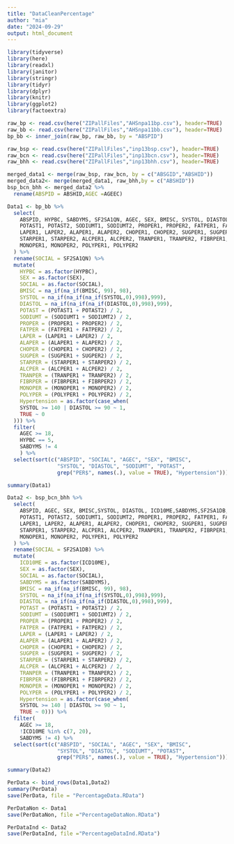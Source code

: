 ```yaml
---
title: "DataCleanPercentage"
author: "mia"
date: "2024-09-29"
output: html_document
---
```


```r
library(tidyverse)
library(here)      
library(readxl)    
library(janitor)   
library(stringr)   
library(tidyr)     
library(dplyr)
library(knitr)
library(ggplot2)
library(factoextra)
```

```r
raw_bp <- read.csv(here("ZIPallFiles","AHSnpa11bp.csv"), header=TRUE)
raw_bb <- read.csv(here("ZIPallFiles","AHSnpa11bb.csv"), header=TRUE)
bp_bb <- inner_join(raw_bp, raw_bb, by = "ABSPID")

raw_bsp <- read.csv(here("ZIPallFiles","inp13bsp.csv"), header=TRUE)
raw_bcn <- read.csv(here("ZIPallFiles","inp13bcn.csv"), header=TRUE)
raw_bhh <- read.csv(here("ZIPallFiles","inp13bhh.csv"), header=TRUE)

merged_data1 <- merge(raw_bsp, raw_bcn, by = c("ABSGID","ABSHID"))
merged_data2<- merge(merged_data1, raw_bhh,by = c("ABSHID"))
bsp_bcn_bhh <- merged_data2 %>%
  rename(ABSPID = ABSHID,AGEC =AGEEC)
```

```r
Data1 <- bp_bb %>% 
  select(
    ABSPID, HYPBC, SABDYMS, SF2SA1QN, AGEC, SEX, BMISC, SYSTOL, DIASTOL, 
    POTAST1, POTAST2, SODIUMT1, SODIUMT2, PROPER1, PROPER2, FATPER1, FATPER2, 
    LAPER1, LAPER2, ALAPER1, ALAPER2, CHOPER1, CHOPER2, SUGPER1, SUGPER2, 
    STARPER1, STARPER2, ALCPER1, ALCPER2, TRANPER1, TRANPER2, FIBRPER1, FIBRPER2, 
    MONOPER1, MONOPER2, POLYPER1, POLYPER2
  ) %>% 
  rename(SOCIAL = SF2SA1QN) %>% 
  mutate(
    HYPBC = as.factor(HYPBC),
    SEX = as.factor(SEX),
    SOCIAL = as.factor(SOCIAL),
    BMISC = na_if(na_if(BMISC, 99), 98),
    SYSTOL = na_if(na_if(na_if(SYSTOL,0),998),999),
    DIASTOL = na_if(na_if(na_if(DIASTOL,0),998),999),
    POTAST = (POTAST1 + POTAST2) / 2,
    SODIUMT = (SODIUMT1 + SODIUMT2) / 2,
    PROPER = (PROPER1 + PROPER2) / 2,
    FATPER = (FATPER1 + FATPER2) / 2,
    LAPER = (LAPER1 + LAPER2) / 2,
    ALAPER = (ALAPER1 + ALAPER2) / 2,
    CHOPER = (CHOPER1 + CHOPER2) / 2,
    SUGPER = (SUGPER1 + SUGPER2) / 2,
    STARPER = (STARPER1 + STARPER2) / 2,
    ALCPER = (ALCPER1 + ALCPER2) / 2,
    TRANPER = (TRANPER1 + TRANPER2) / 2,
    FIBRPER = (FIBRPER1 + FIBRPER2) / 2,
    MONOPER = (MONOPER1 + MONOPER2) / 2,
    POLYPER = (POLYPER1 + POLYPER2) / 2,
    Hypertension = as.factor(case_when(
    SYSTOL >= 140 | DIASTOL >= 90 ~ 1,
    TRUE ~ 0
  ))) %>%
  filter(
    AGEC >= 18, 
    HYPBC == 5,
    SABDYMS != 4
    ) %>%
  select(sort(c("ABSPID", "SOCIAL", "AGEC", "SEX", "BMISC", 
                "SYSTOL", "DIASTOL", "SODIUMT", "POTAST", 
                grep("PER$", names(.), value = TRUE), "Hypertension")))

summary(Data1)
```

```r
Data2 <- bsp_bcn_bhh %>%
  select(
    ABSPID, AGEC, SEX, BMISC,SYSTOL, DIASTOL, ICD10ME,SABDYMS,SF2SA1DB,
    POTAST1, POTAST2, SODIUMT1, SODIUMT2, PROPER1, PROPER2, FATPER1, FATPER2, 
    LAPER1, LAPER2, ALAPER1, ALAPER2, CHOPER1, CHOPER2, SUGPER1, SUGPER2, 
    STARPER1, STARPER2, ALCPER1, ALCPER2, TRANPER1, TRANPER2, FIBRPER1, FIBRPER2, 
    MONOPER1, MONOPER2, POLYPER1, POLYPER2
  ) %>%
  rename(SOCIAL = SF2SA1DB) %>%
  mutate(
    ICD10ME = as.factor(ICD10ME),
    SEX = as.factor(SEX),
    SOCIAL = as.factor(SOCIAL),
    SABDYMS = as.factor(SABDYMS),
    BMISC = na_if(na_if(BMISC, 99), 98),
    SYSTOL = na_if(na_if(na_if(SYSTOL,0),998),999),
    DIASTOL = na_if(na_if(na_if(DIASTOL,0),998),999),
    POTAST = (POTAST1 + POTAST2) / 2, 
    SODIUMT = (SODIUMT1 + SODIUMT2) / 2,
    PROPER = (PROPER1 + PROPER2) / 2,
    FATPER = (FATPER1 + FATPER2) / 2,
    LAPER = (LAPER1 + LAPER2) / 2,
    ALAPER = (ALAPER1 + ALAPER2) / 2,
    CHOPER = (CHOPER1 + CHOPER2) / 2,
    SUGPER = (SUGPER1 + SUGPER2) / 2,
    STARPER = (STARPER1 + STARPER2) / 2,
    ALCPER = (ALCPER1 + ALCPER2) / 2,
    TRANPER = (TRANPER1 + TRANPER2) / 2,
    FIBRPER = (FIBRPER1 + FIBRPER2) / 2,
    MONOPER = (MONOPER1 + MONOPER2) / 2,
    POLYPER = (POLYPER1 + POLYPER2) / 2,
    Hypertension = as.factor(case_when(
    SYSTOL >= 140 | DIASTOL >= 90 ~ 1,
    TRUE ~ 0))) %>%
  filter(
    AGEC >= 18, 
    !ICD10ME %in% c(7, 20),
    SABDYMS != 4) %>%
  select(sort(c("ABSPID", "SOCIAL", "AGEC", "SEX", "BMISC", 
                "SYSTOL", "DIASTOL", "SODIUMT", "POTAST", 
                grep("PER$", names(.), value = TRUE), "Hypertension")))

summary(Data2)
```

```r
PerData <- bind_rows(Data1,Data2)
summary(PerData)
save(PerData, file = "PercentageData.RData")

PerDataNon <- Data1
save(PerDataNon, file ="PercentageDataNon.RData")

PerDataInd <- Data2
save(PerDataInd, file ="PercentageDataInd.RData")
```
